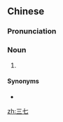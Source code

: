 ==Chinese==
{{zh-forms}}

===Pronunciation===
{{zh-pron
|m=sānqī
|c=saam1 cat1
|cat=n
}}

===Noun===
{{zh-noun}}

# {{taxlink|Panax notoginseng|species|noshow=1}}

====Synonyms====
* {{zh-l|田七}}

[[zh:三七]]